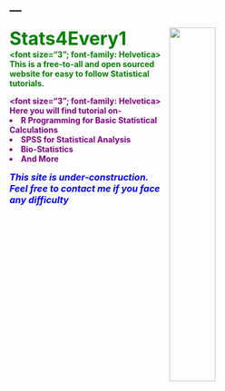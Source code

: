 ---
---


<link rel="stylesheet" href="styles.css" type="text/css">

<img src="images/logo.png" style="width:40%; margin-right: 20px" align="right">

<span style="color:green; font-weight:bold">
<font size="6"> Stats4Every1</font>  
<font size="3"; font-family: Helvetica> This is a free-to-all and open sourced website for easy to follow Statistical tutorials.</font>
</span>

<span style="color:purple; font-weight:bold">
<font size="3"; font-family: Helvetica>
Here you will find tutorial on-
<li>R Programming for Basic Statistical Calculations</li>
<li>SPSS for Statistical Analysis</li>
<li>Bio-Statistics</li>
<li>And More</li>
</font>
</span>

<span style="color:blue">
<font size="3">
_This site is under-construction. Feel free to contact me if you face any difficulty_
</font>
</span>